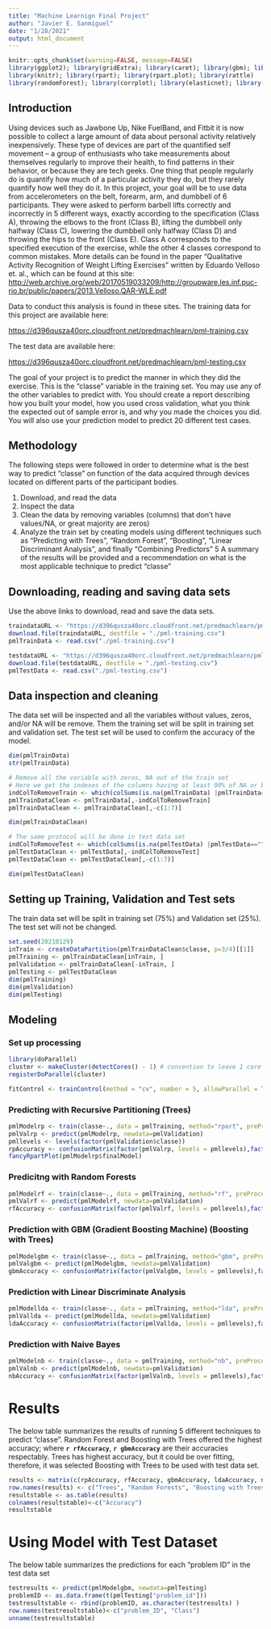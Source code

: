---
title: "Machine Learnign Final Project"
author: "Javier E. Sanmiguel"
date: "1/28/2021"
output: html_document
---

```{r global-options, include=FALSE}
knitr::opts_chunk$set(warning=FALSE, message=FALSE)
library(ggplot2); library(gridExtra); library(caret); library(gbm); library(dplyr)
library(knitr); library(rpart); library(rpart.plot); library(rattle)
library(randomForest); library(corrplot); library(elasticnet); library(pgmm)
```

## Introduction

Using devices such as Jawbone Up, Nike FuelBand, and Fitbit it is now possible to collect a large amount of data about personal activity relatively inexpensively. These type of devices are part of the quantified self movement – a group of enthusiasts who take measurements about themselves regularly to improve their health, to find patterns in their behavior, or because they are tech geeks. One thing that people regularly do is quantify how much of a particular activity they do, but they rarely quantify how well they do it. In this project, your goal will be to use data from accelerometers on the belt, forearm, arm, and dumbbell of 6 participants. They were asked to perform barbell lifts correctly and incorrectly in 5 different ways, exactly according to the specification (Class A), throwing the elbows to the front (Class B), lifting the dumbbell only halfway (Class C), lowering the dumbbell only halfway (Class D) and throwing the hips to the front (Class E).  Class A corresponds to the specified execution of the exercise, while the other 4 classes correspond to common mistakes. 
More details can be found in the paper "Qualitative Activity Recognition of Weight Lifting Exercises" written by Eduardo Velloso et. al., which can be found at this site: <http://web.archive.org/web/20170519033209/http://groupware.les.inf.puc-rio.br/public/papers/2013.Velloso.QAR-WLE.pdf>

Data to conduct this analysis is found in these sites. The training data for this project are available here:

<https://d396qusza40orc.cloudfront.net/predmachlearn/pml-training.csv>

The test data are available here:

<https://d396qusza40orc.cloudfront.net/predmachlearn/pml-testing.csv>

The goal of your project is to predict the manner in which they did the exercise. This is the "classe" variable in the training set. You may use any of the other variables to predict with. You should create a report describing how you built your model, how you used cross validation, what you think the expected out of sample error is, and why you made the choices you did. You will also use your prediction model to predict 20 different test cases.

## Methodology

The following steps were followed in order to determine what is the best way to predict "classe" on function of the data acquired through devices located on different parts of the participant bodies.

1. Download, and read the data
2. Inspect the data
3. Clean the data by removing variables (columns) that don't have values/NA, or great majority are zeros)
4. Analyze the train set by creating models using different techniques such as "Predicting with Trees", "Random Forest", "Boosting", "Linear Discriminant Analysis", and finally "Combining Predictors"
5  A summary of the results will be provided and a recommendation on what is the most applicable technique to predict "classe"

## Downloading, reading and saving data sets

Use the above links to download, read and save the data sets.

```{r download and read data}
traindataURL <- "https://d396qusza40orc.cloudfront.net/predmachlearn/pml-training.csv"
download.file(traindataURL, destfile = "./pml-training.csv")
pmlTrainData <- read.csv("./pml-training.csv")

testdataURL <- "https://d396qusza40orc.cloudfront.net/predmachlearn/pml-testing.csv"
download.file(testdataURL, destfile = "./pml-testing.csv")
pmlTestData <- read.csv("./pml-testing.csv")
```


## Data inspection and cleaning

The data set will be inspected and all the variables without values, zeros, and/or NA will be remove. Them the training set will be split in training set and validation set.  The test set will be used to confirm the accuracy of the model.

```{r clean data sets}
dim(pmlTrainData)
str(pmlTrainData)

# Remove all the variable with zeros, NA out of the train set
# Here we get the indexes of the columns having at least 90% of NA or blank values 
indColToRemoveTrain <- which(colSums(is.na(pmlTrainData) |pmlTrainData=="")>0.9*dim(pmlTrainData)[1]) 
pmlTrainDataClean <- pmlTrainData[,-indColToRemoveTrain]
pmlTrainDataClean <- pmlTrainDataClean[,-c(1:7)]

dim(pmlTrainDataClean)

# The same protocol will be done in test data set
indColToRemoveTest <- which(colSums(is.na(pmlTestData) |pmlTestData=="")>0.9*dim(pmlTestData)[1]) 
pmlTestDataClean <- pmlTestData[,-indColToRemoveTest]
pmlTestDataClean <- pmlTestDataClean[,-c(1:7)]

dim(pmlTestDataClean)
```

## Setting up Training, Validation and Test sets

The train data set will be split in training set (75%) and Validation set (25%).  The test set will not be changed.

```{r setting data sets}
set.seed(20210129)
inTrain <- createDataPartition(pmlTrainDataClean$classe, p=3/4)[[1]]
pmlTraining <- pmlTrainDataClean[inTrain, ]
pmlValidation <- pmlTrainDataClean[-inTrain, ]
pmlTesting <- pmlTestDataClean
dim(pmlTraining)
dim(pmlValidation)
dim(pmlTesting)
```

## Modeling 

### Set up processing
```{r processing}

library(doParallel)
cluster <- makeCluster(detectCores() - 1) # convention to leave 1 core for OS
registerDoParallel(cluster)

fitControl <- trainControl(method = "cv", number = 5, allowParallel = TRUE)
```

### Predicting with Recursive Partitioning (Trees)

```{r rpart model}
pmlModelrp <- train(classe~., data = pmlTraining, method="rpart", preProcess = "pca", na.action = na.omit, trControl = fitControl)
pmlValrp <- predict(pmlModelrp, newdata=pmlValidation)
pmllevels <- levels(factor(pmlValidation$classe))
rpAccuracy <- confusionMatrix(factor(pmlValrp, levels = pmllevels),factor(pmlValidation$classe, levels = pmllevels))$overall['Accuracy']
fancyRpartPlot(pmlModelrp$finalModel)
```

### Predicitng with Random Forests

```{r rf model}
pmlModelrf <- train(classe~., data = pmlTraining, method="rf", preProcess = "pca", na.action = na.omit, trControl = fitControl)
pmlValrf <- predict(pmlModelrf, newdata=pmlValidation)
rfAccuracy <- confusionMatrix(factor(pmlValrf, levels = pmllevels),factor(pmlValidation$classe, levels = pmllevels))$overall['Accuracy']

```

### Prediction with GBM (Gradient Boosting Machine) (Boosting with Trees)

```{r gbm model}
pmlModelgbm <- train(classe~., data = pmlTraining, method="gbm", preProcess = "pca", na.action = na.omit, trControl = fitControl)
pmlValgbm <- predict(pmlModelgbm, newdata=pmlValidation)
gbmAccuracy <- confusionMatrix(factor(pmlValgbm, levels = pmllevels),factor(pmlValidation$classe, levels = pmllevels))$overall['Accuracy']


```

### Prediction with Linear Discriminate Analysis
```{r lda model}
pmlModellda <- train(classe~., data = pmlTraining, method="lda", preProcess = "pca", na.action = na.omit, trControl = fitControl)
pmlVallda <- predict(pmlModellda, newdata=pmlValidation)
ldaAccuracy <- confusionMatrix(factor(pmlVallda, levels = pmllevels),factor(pmlValidation$classe, levels = pmllevels))$overall['Accuracy']

```


### Prediction with Naive Bayes
```{r nb model}
pmlModelnb <- train(classe~., data = pmlTraining, method="nb", preProcess = "pca", na.action = na.omit, trControl = fitControl)
pmlValnb <- predict(pmlModelnb, newdata=pmlValidation)
nbAccuracy <- confusionMatrix(factor(pmlValnb, levels = pmllevels),factor(pmlValidation$classe, levels = pmllevels))$overall['Accuracy']

```


# Results

The below table summarizes the results of running 5 different techniques to predict "classe".  Random Forest and Boosting with Trees offered the highest accuracy; where **`r rfAccuracy`**, **`r gbmAccuracy`** are their accuracies respectably. Trees has highest accuracy, but it could be over fitting,  therefore, it was selected Boosting with Trees to be used with test data set.

```{r results}
results <- matrix(c(rpAccuracy, rfAccuracy, gbmAccuracy, ldaAccuracy, nbAccuracy), nrow=5, ncol=1)
row.names(results) <- c("Trees", "Random Forests", "Boosting with Trees", "Linear Discriminate Analysis", "Naive Bayes")
resultstable <- as.table(results)
colnames(resultstable)<-c("Accuracy")
resultstable

```

# Using Model with Test Dataset
The below table summarizes the predictions for each "problem ID" in the test data set

```{r test}
testresults <- predict(pmlModelgbm, newdata=pmlTesting)
problemID <- as.data.frame(t(pmlTesting["problem_id"]))
testresultstable <- rbind(problemID, as.character(testresults) )
row.names(testresultstable)<-c("problem_ID", "Class")
unname(testresultstable)


```
